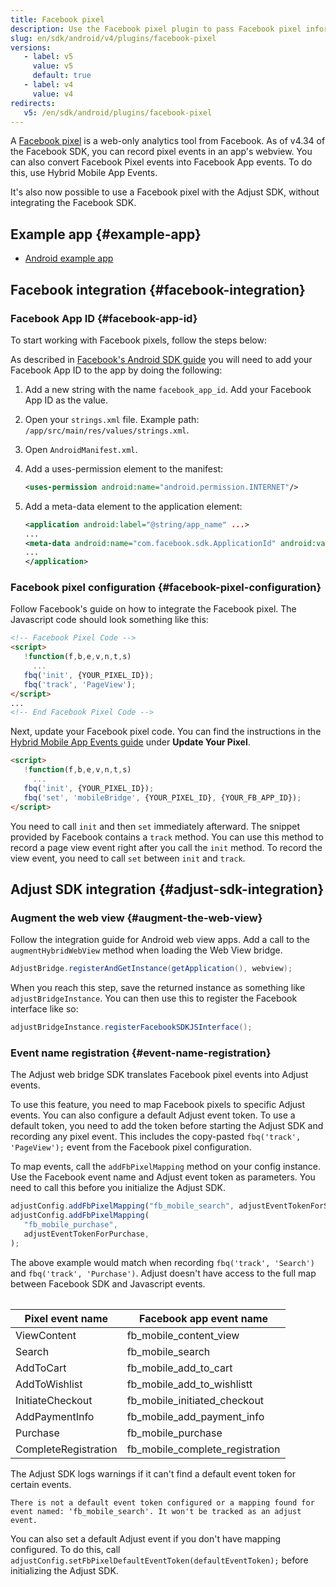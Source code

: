 ```yaml
---
title: Facebook pixel
description: Use the Facebook pixel plugin to pass Facebook pixel information to Adjust.
slug: en/sdk/android/v4/plugins/facebook-pixel
versions:
   - label: v5
     value: v5
     default: true
   - label: v4
     value: v4
redirects:
   v5: /en/sdk/android/plugins/facebook-pixel
---
```


A [Facebook pixel](https://www.facebook.com/business/help/952192354843755?id=1205376682832142) is a web-only analytics tool from Facebook. As of v4.34 of the Facebook SDK, you can record pixel events in an app's webview. You can also convert Facebook Pixel events into Facebook App events. To do this, use Hybrid Mobile App Events.

It's also now possible to use a Facebook pixel with the Adjust SDK, without integrating the Facebook SDK.

## Example app {#example-app}

-  [Android example app](https://github.com/adjust/android_sdk/tree/master/Adjust/examples/example-app-fbpixel)

## Facebook integration {#facebook-integration}

### Facebook App ID {#facebook-app-id}

To start working with Facebook pixels, follow the steps below:

As described in [Facebook's Android SDK guide](https://developers.facebook.com/docs/android/) you will need to add your Facebook App ID to the app by doing the following:

1. Add a new string with the name `facebook_app_id`. Add your Facebook App ID as the value.
2. Open your `strings.xml` file. Example path: `/app/src/main/res/values/strings.xml`.
3. Open `AndroidManifest.xml`.
4. Add a uses-permission element to the manifest:

   <CodeBlock title="AndroidManifest.xml">

   ```xml
   <uses-permission android:name="android.permission.INTERNET"/>
   ```

   </CodeBlock>

5. Add a meta-data element to the application element:

   <CodeBlock title="AndroidManifest.xml">

   ```xml
   <application android:label="@string/app_name" ...>
   ...
   <meta-data android:name="com.facebook.sdk.ApplicationId" android:value="@string/facebook_app_id"/>
   ...
   </application>
   ```

   </CodeBlock>

### Facebook pixel configuration {#facebook-pixel-configuration}

Follow Facebook's guide on how to integrate the Facebook pixel. The Javascript code should look something like this:

```html
<!-- Facebook Pixel Code -->
<script>
   !function(f,b,e,v,n,t,s)
     ...
   fbq('init', {YOUR_PIXEL_ID});
   fbq('track', 'PageView');
</script>
...
<!-- End Facebook Pixel Code -->
```

Next, update your Facebook pixel code. You can find the instructions in the [Hybrid Mobile App Events guide](https://developers.facebook.com/docs/app-events/hybrid-app-events) under **Update Your Pixel**.

```html
<script>
   !function(f,b,e,v,n,t,s)
     ...
   fbq('init', {YOUR_PIXEL_ID});
   fbq('set', 'mobileBridge', {YOUR_PIXEL_ID}, {YOUR_FB_APP_ID});
</script>
```

<Callout type="important">

You need to call `init` and then `set` immediately afterward. The snippet provided by Facebook contains a `track` method. You can use this method to record a page view event right after you call the `init` method. To record the view event, you need to call `set` between `init` and `track`.

</Callout>

## Adjust SDK integration {#adjust-sdk-integration}

### Augment the web view {#augment-the-web-view}

Follow the integration guide for Android web view apps. Add a call to the `augmentHybridWebView` method when loading the Web View bridge.

```java
AdjustBridge.registerAndGetInstance(getApplication(), webview);
```

When you reach this step, save the returned instance as something like `adjustBridgeInstance`. You can then use this to register the Facebook interface like so:

```java
adjustBridgeInstance.registerFacebookSDKJSInterface();
```

### Event name registration {#event-name-registration}

The Adjust web bridge SDK translates Facebook pixel events into Adjust events.

To use this feature, you need to map Facebook pixels to specific Adjust events. You can also configure a default Adjust event token. To use a default token, you need to add the token before starting the Adjust SDK and recording any pixel event. This includes the copy-pasted `fbq('track', 'PageView');` event from the Facebook pixel configuration.

To map events, call the `addFbPixelMapping` method on your config instance. Use the Facebook event name and Adjust event token as parameters. You need to call this before you initialize the Adjust SDK.

```js
adjustConfig.addFbPixelMapping("fb_mobile_search", adjustEventTokenForSearch);
adjustConfig.addFbPixelMapping(
   "fb_mobile_purchase",
   adjustEventTokenForPurchase,
);
```

<Callout type="note">

The above example would match when recording `fbq('track', 'Search')` and `fbq('track', 'Purchase')`. Adjust doesn't have access to the full map between Facebook SDK and Javascript events.

</Callout>

<Table>

| Pixel event name     | Facebook app event name         |
| -------------------- | ------------------------------- |
| ViewContent          | fb_mobile_content_view          |
| Search               | fb_mobile_search                |
| AddToCart            | fb_mobile_add_to_cart           |
| AddToWishlist        | fb_mobile_add_to_wishlistt      |
| InitiateCheckout     | fb_mobile_initiated_checkout    |
| AddPaymentInfo       | fb_mobile_add_payment_info      |
| Purchase             | fb_mobile_purchase              |
| CompleteRegistration | fb_mobile_complete_registration |

</Table>

The Adjust SDK logs warnings if it can't find a default event token for certain events.

```text
There is not a default event token configured or a mapping found for event named: 'fb_mobile_search'. It won't be tracked as an adjust event.
```

You can also set a default Adjust event if you don't have mapping configured. To do this, call `adjustConfig.setFbPixelDefaultEventToken(defaultEventToken);` before initializing the Adjust SDK.
